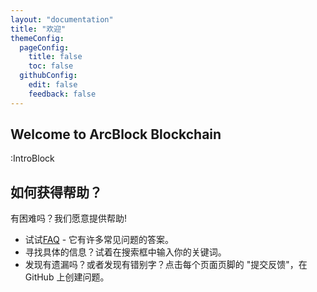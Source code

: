 ```yaml
---
layout: "documentation"
title: "欢迎"
themeConfig:
  pageConfig:
    title: false
    toc: false
  githubConfig:
    edit: false
    feedback: false
---
```


## Welcome to ArcBlock Blockchain

:IntroBlock

## 如何获得帮助？

有困难吗？我们愿意提供帮助!

- 试试[FAQ](./faq) - 它有许多常见问题的答案。
- 寻找具体的信息？试着在搜索框中输入你的关键词。
- 发现有遗漏吗？或者发现有错别字？点击每个页面页脚的 "提交反馈"，在 GitHub 上创建问题。
